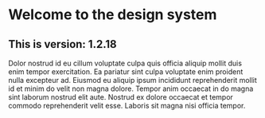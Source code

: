 <Meta title="Design System/Introduction" />

# Welcome to the design system
## This is version: 1.2.18 <!-- replace in prebuild -->

Dolor nostrud id eu cillum voluptate culpa quis officia aliquip mollit duis enim tempor exercitation. Ea pariatur sint culpa voluptate enim proident nulla excepteur ad. Eiusmod eu aliquip ipsum incididunt reprehenderit mollit id et minim do velit non magna dolore. Tempor anim occaecat in do magna sint laborum nostrud elit aute. Nostrud ex dolore occaecat et tempor commodo reprehenderit velit esse. Laboris sit magna nisi officia tempor.
